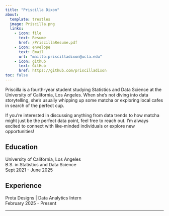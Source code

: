 ```yaml
---
title: "Priscilla Dixon"
about:
  template: trestles
  image: Priscilla.png
  links: 
    - icon: file
      text: Resume
      href: /PriscillaResume.pdf
    - icon: envelope
      text: Email
      url: "mailto:priscilladixon@ucla.edu"
    - icon: github
      text: GitHub
      href: https://github.com/priscilladixon
toc: false
---
```


Priscilla is a fourth-year student studying Statistics and Data Science at the University of California, Los Angeles. When she\’s not diving into data storytelling, she\’s usually whipping up some matcha or exploring local cafes in search of the perfect cup.

If you\’re interested in discussing anything from data trends to how matcha might just be the perfect data point, feel free to reach out. I\’m always excited to connect with like-minded individuals or explore new opportunities!

## Education

University of California, Los Angeles <br>
B.S. in Statistics and Data Science <br> 
Sept 2021 - June 2025

## Experience

Prota Designs \| Data Analytics Intern <br>
February 2025 - Present

---
